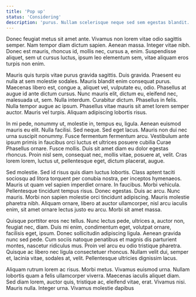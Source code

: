 ```yaml
---
title: 'Pop up'
status: 'Considering'
description: 'purus. Nullam scelerisque neque sed sem egestas blandit. Nam nulla magna, malesuada vel, convallis in, cursus et, eros. Proin ultrices. Duis volutpat nunc sit amet metus. Aliquam erat'
---
```


Donec feugiat metus sit amet ante. Vivamus non lorem vitae odio sagittis semper. Nam tempor diam dictum sapien. Aenean massa. Integer vitae nibh. Donec est mauris, rhoncus id, mollis nec, cursus a, enim. Suspendisse aliquet, sem ut cursus luctus, ipsum leo elementum sem, vitae aliquam eros turpis non enim.

Mauris quis turpis vitae purus gravida sagittis. Duis gravida. Praesent eu nulla at sem molestie sodales. Mauris blandit enim consequat purus. Maecenas libero est, congue a, aliquet vel, vulputate eu, odio. Phasellus at augue id ante dictum cursus. Nunc mauris elit, dictum eu, eleifend nec, malesuada ut, sem. Nulla interdum. Curabitur dictum. Phasellus in felis. Nulla tempor augue ac ipsum. Phasellus vitae mauris sit amet lorem semper auctor. Mauris vel turpis. Aliquam adipiscing lobortis risus.

In mi pede, nonummy ut, molestie in, tempus eu, ligula. Aenean euismod mauris eu elit. Nulla facilisi. Sed neque. Sed eget lacus. Mauris non dui nec urna suscipit nonummy. Fusce fermentum fermentum arcu. Vestibulum ante ipsum primis in faucibus orci luctus et ultrices posuere cubilia Curae Phasellus ornare. Fusce mollis. Duis sit amet diam eu dolor egestas rhoncus. Proin nisl sem, consequat nec, mollis vitae, posuere at, velit. Cras lorem lorem, luctus ut, pellentesque eget, dictum placerat, augue.

Sed molestie. Sed id risus quis diam luctus lobortis. Class aptent taciti sociosqu ad litora torquent per conubia nostra, per inceptos hymenaeos. Mauris ut quam vel sapien imperdiet ornare. In faucibus. Morbi vehicula. Pellentesque tincidunt tempus risus. Donec egestas. Duis ac arcu. Nunc mauris. Morbi non sapien molestie orci tincidunt adipiscing. Mauris molestie pharetra nibh. Aliquam ornare, libero at auctor ullamcorper, nisl arcu iaculis enim, sit amet ornare lectus justo eu arcu. Morbi sit amet massa.

Quisque porttitor eros nec tellus. Nunc lectus pede, ultrices a, auctor non, feugiat nec, diam. Duis mi enim, condimentum eget, volutpat ornare, facilisis eget, ipsum. Donec sollicitudin adipiscing ligula. Aenean gravida nunc sed pede. Cum sociis natoque penatibus et magnis dis parturient montes, nascetur ridiculus mus. Proin vel arcu eu odio tristique pharetra. Quisque ac libero nec ligula consectetuer rhoncus. Nullam velit dui, semper et, lacinia vitae, sodales at, velit. Pellentesque ultricies dignissim lacus.

Aliquam rutrum lorem ac risus. Morbi metus. Vivamus euismod urna. Nullam lobortis quam a felis ullamcorper viverra. Maecenas iaculis aliquet diam. Sed diam lorem, auctor quis, tristique ac, eleifend vitae, erat. Vivamus nisi. Mauris nulla. Integer urna. Vivamus molestie dapibus